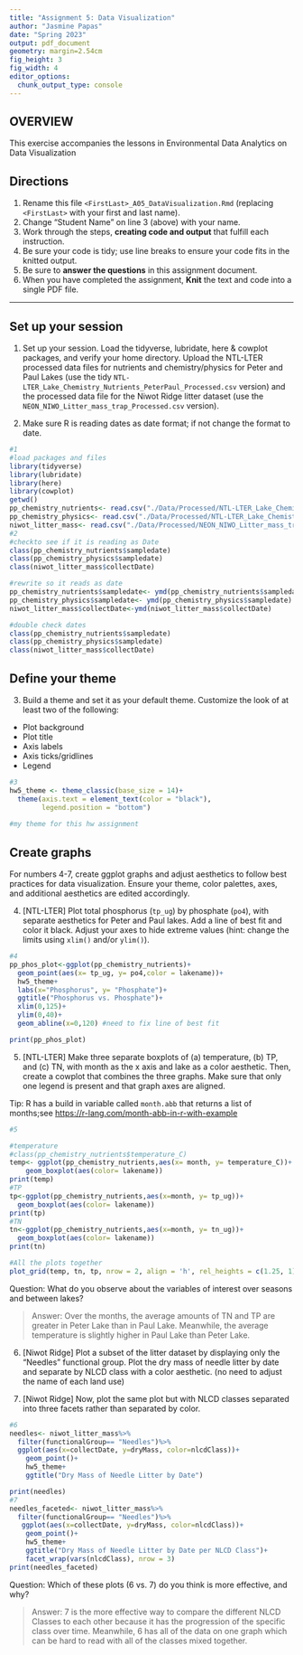 ```yaml
---
title: "Assignment 5: Data Visualization"
author: "Jasmine Papas"
date: "Spring 2023"
output: pdf_document
geometry: margin=2.54cm
fig_height: 3
fig_width: 4
editor_options: 
  chunk_output_type: console
---
```


## OVERVIEW

This exercise accompanies the lessons in Environmental Data Analytics on Data Visualization 

## Directions
1.  Rename this file `<FirstLast>_A05_DataVisualization.Rmd` (replacing `<FirstLast>` with your first and last name).
2. Change "Student Name" on line 3 (above) with your name.
3. Work through the steps, **creating code and output** that fulfill each instruction.
4. Be sure your code is tidy; use line breaks to ensure your code fits in the knitted output.
5. Be sure to **answer the questions** in this assignment document.
6. When you have completed the assignment, **Knit** the text and code into a single PDF file.

---

## Set up your session 

1. Set up your session. Load the tidyverse, lubridate, here & cowplot packages, and verify your home directory. Upload the NTL-LTER processed data files for nutrients and chemistry/physics for Peter and Paul Lakes (use the tidy `NTL-LTER_Lake_Chemistry_Nutrients_PeterPaul_Processed.csv` version) and the processed data file for the Niwot Ridge litter dataset (use the `NEON_NIWO_Litter_mass_trap_Processed.csv` version). 

2. Make sure R is reading dates as date format; if not change the format to date.

```r
#1 
#load packages and files
library(tidyverse)
library(lubridate)
library(here)
library(cowplot)
getwd()
pp_chemistry_nutrients<- read.csv("./Data/Processed/NTL-LTER_Lake_Chemistry_Nutrients_PeterPaul_Processed.csv",stringsAsFactors = TRUE)
pp_chemistry_physics<- read.csv("./Data/Processed/NTL-LTER_Lake_ChemistryPhysics_PeterPaul_Processed.csv", stringsAsFactors = TRUE)
niwot_litter_mass<- read.csv("./Data/Processed/NEON_NIWO_Litter_mass_trap_Processed.csv",stringsAsFactors = TRUE)
#2 
#checkto see if it is reading as Date
class(pp_chemistry_nutrients$sampledate)
class(pp_chemistry_physics$sampledate)
class(niwot_litter_mass$collectDate)

#rewrite so it reads as date
pp_chemistry_nutrients$sampledate<- ymd(pp_chemistry_nutrients$sampledate)
pp_chemistry_physics$sampledate<- ymd(pp_chemistry_physics$sampledate)
niwot_litter_mass$collectDate<-ymd(niwot_litter_mass$collectDate)

#double check dates
class(pp_chemistry_nutrients$sampledate)
class(pp_chemistry_physics$sampledate)
class(niwot_litter_mass$collectDate)
```
## Define your theme
3. Build a theme and set it as your default theme. Customize the look of at least two of the following: 
 * Plot background
 * Plot title
 * Axis labels
 * Axis ticks/gridlines
 * Legend

```r
#3
hw5_theme <- theme_classic(base_size = 14)+
  theme(axis.text = element_text(color = "black"),
        legend.position = "bottom")
          
#my theme for this hw assignment
```

## Create graphs
For numbers 4-7, create ggplot graphs and adjust aesthetics to follow best practices for data visualization. Ensure your theme, color palettes, axes, and additional aesthetics are edited accordingly.

4. [NTL-LTER] Plot total phosphorus (`tp_ug`) by phosphate (`po4`), with separate aesthetics for Peter and Paul lakes. Add a line of best fit and color it black. Adjust your axes to hide extreme values (hint: change the limits using `xlim()` and/or `ylim()`).

```r
#4 
pp_phos_plot<-ggplot(pp_chemistry_nutrients)+
  geom_point(aes(x= tp_ug, y= po4,color = lakename))+
  hw5_theme+
  labs(x="Phosphorus", y= "Phosphate")+
  ggtitle("Phosphorus vs. Phosphate")+
  xlim(0,125)+
  ylim(0,40)+
  geom_abline(x=0,120) #need to fix line of best fit

print(pp_phos_plot)

```


5. [NTL-LTER] Make three separate boxplots of (a) temperature, (b) TP, and (c) TN, with month as the x axis and lake as a color aesthetic. Then, create a cowplot that combines the three graphs. Make sure that only one legend is present and that graph axes are aligned. 

Tip: R has a build in variable called `month.abb` that returns a list of months;see <https://r-lang.com/month-abb-in-r-with-example>

```r
#5 

#temperature
#class(pp_chemistry_nutrients$temperature_C)
temp<- ggplot(pp_chemistry_nutrients,aes(x= month, y= temperature_C))+
    geom_boxplot(aes(color= lakename))
print(temp)
#TP
tp<-ggplot(pp_chemistry_nutrients,aes(x=month, y= tp_ug))+
  geom_boxplot(aes(color= lakename))
print(tp)
#TN
tn<-ggplot(pp_chemistry_nutrients,aes(x=month, y= tn_ug))+
  geom_boxplot(aes(color= lakename))
print(tn)

#All the plots together
plot_grid(temp, tn, tp, nrow = 2, align = 'h', rel_heights = c(1.25, 1))

```

Question: What do you observe about the variables of interest over seasons and between lakes? 

> Answer: Over the months, the average amounts of TN and TP are greater in Peter Lake than in Paul Lake. Meanwhile, the average temperature is slightly higher in Paul Lake than Peter Lake. 

6. [Niwot Ridge] Plot a subset of the litter dataset by displaying only the "Needles" functional group. Plot the dry mass of needle litter by date and separate by NLCD class with a color aesthetic. (no need to adjust the name of each land use)

7. [Niwot Ridge] Now, plot the same plot but with NLCD classes separated into three facets rather than separated by color. 

```r
#6
needles<- niwot_litter_mass%>%
  filter(functionalGroup== "Needles")%>%
  ggplot(aes(x=collectDate, y=dryMass, color=nlcdClass))+
    geom_point()+
    hw5_theme+
    ggtitle("Dry Mass of Needle Litter by Date")

print(needles)
#7
needles_faceted<- niwot_litter_mass%>%
  filter(functionalGroup== "Needles")%>%
   ggplot(aes(x=collectDate, y=dryMass, color=nlcdClass))+
    geom_point()+
    hw5_theme+
    ggtitle("Dry Mass of Needle Litter by Date per NLCD Class")+
    facet_wrap(vars(nlcdClass), nrow = 3)
print(needles_faceted)

```
Question: Which of these plots (6 vs. 7) do you think is more effective, and why? 

> Answer: 7 is the more effective way to compare the different NLCD Classes to each other because it has the progression of the specific class over time. Meanwhile, 6 has all of the data on one graph which can be hard to read with all of the classes mixed together. 